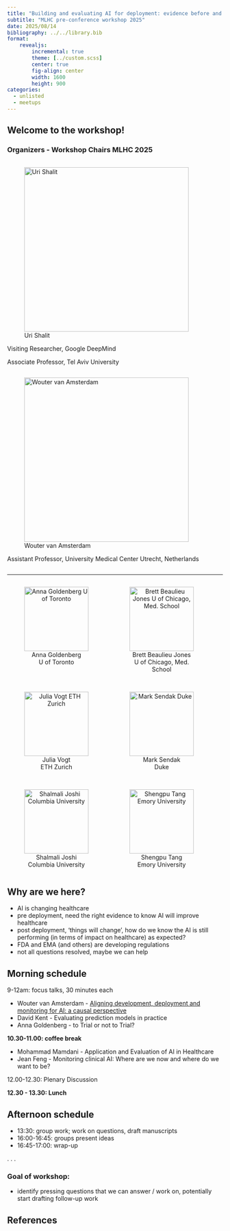 ```yaml
---
title: "Building and evaluating AI for deployment: evidence before and after"
subtitle: "MLHC pre-conference workshop 2025"
date: 2025/08/14
bibliography: ../../library.bib
format:
    revealjs:
        incremental: true
        theme: [../custom.scss]
        center: true
        fig-align: center
        width: 1600
        height: 900
categories:
  - unlisted
  - meetups
---
```


## Welcome to the workshop!

### Organizers - Workshop Chairs MLHC 2025

:::{layout-ncol=2}

::::{.column}
![Uri Shalit](figs/uri.png){width=4in}

Visiting Researcher, Google DeepMind

Associate Professor, Tel Aviv University
::::

::::{.column}
![Wouter van Amsterdam](figs/wouter.png){width=4in}

Assistant Professor, University Medical Center Utrecht, Netherlands

::::

:::

---

::: {.columns style="text-align:center;"}

::: {.column width="100%"}
<div style="display: grid; grid-template-columns: repeat(5, 1fr); gap: 1rem;">

:::{.fragment}
![Anna Goldenberg <br> U of Toronto](figs/ppl/annagoldenberg.jpg){height=150px}  
:::

:::{.fragment}
![Brett Beaulieu Jones <br> U of Chicago, Med. School](figs/ppl/bbj.jpg){height=150px}
:::

:::{.fragment}
![David Kent<br>Tufts Medicine](figs/ppl/davidkent.jpg){height=150px}  
:::

:::{.fragment}
![Jean Feng<br>UC-SF](figs/ppl/jeanfeng.jpg){height=150px}  
:::

:::{.fragment}
![Jenna Wiens<br>U Michigan, Ann Harbor](figs/ppl/jennawiens.jpg){height=150px}  
:::

:::{.fragment}
![Julia Vogt<br>ETH Zurich](figs/ppl/juliavogt.jpg){height=150px}  
:::

:::{.fragment}
![Mark Sendak<br>Duke](figs/ppl/marksendak.jpg){height=150px}  
:::

:::{.fragment}
![Michael Oberst<br>Johns Hopkins](figs/ppl/michaeloberst.jpg){height=150px}  
:::

:::{.fragment}
![Muhammad Mamdani<br>U of Toronto](figs/ppl/muhammadmamdani.jpg){height=150px}  
:::

:::{.fragment}
![Rajesh Ranganath<br>New York University](figs/ppl/rajeshranganath.jpg){height=150px}  
:::

:::{.fragment}
![Shalmali Joshi<br>Columbia University](figs/ppl/shalmalijoshi.jpg){height=150px}  
:::

:::{.fragment}
![Shengpu Tang<br>Emory University](figs/ppl/shengputang.jpg){height=150px}  
:::

:::{.fragment}
![Vincent Jeanselme<br>Columbia University](figs/ppl/vincentjeanselme.jpg){height=150px}  
:::

:::{.fragment}
![Xiaoxi Yao<br>Mayo Clinic](figs/ppl/xiaoxiyao.jpg){height=150px}  
:::

</div>
:::
:::

## Why are we here?

- AI is changing healthcare
- pre deployment, need the right evidence to know AI will improve healthcare
- post deployment, 'things will change', how do we know the AI is still performing (in terms of impact on healthcare) as expected?
- FDA and EMA (and others) are developing regulations
- not all questions resolved, maybe we can help

## Morning schedule

9-12am: focus talks, 30 minutes each

:::{.nonincremental}
- Wouter van Amsterdam - [Aligning development, deployment and monitoring for AI: a causal perspective](causality.html)
- David Kent - Evaluating prediction models in practice
- Anna Goldenberg - to Trial or not to Trial?
:::

**10.30-11.00: coffee break**

:::{.nonincremental}
- Mohammad Mamdani - Application and Evaluation of AI in Healthcare
- Jean Feng - Monitoring clinical AI: Where are we now and where do we want to be?
:::

12.00-12.30: Plenary Discussion

**12.30 - 13.30: Lunch**

## Afternoon schedule

- 13:30: group work; work on questions, draft manuscripts
- 16:00-16:45: groups present ideas 
- 16:45-17:00: wrap-up

. . .

### Goal of workshop:

- identify pressing questions that we can answer / work on, potentially start drafting follow-up work

## References

